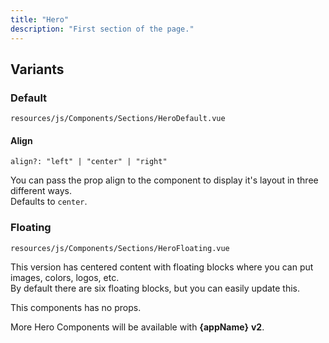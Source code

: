 ```yaml
---
title: "Hero"
description: "First section of the page."
---
```



## Variants

### Default

`resources/js/Components/Sections/HeroDefault.vue`

#### Align

`align?: "left" | "center" | "right"`

You can pass the prop align to the component to display it's layout in three different ways.<br />
Defaults to `center`.

### Floating

`resources/js/Components/Sections/HeroFloating.vue`

This version has centered content with floating blocks where you can put images, colors, logos, etc.<br />
By default there are six floating blocks, but you can easily update this.

This components has no props.

<Info>More Hero Components will be available with **{appName}** **v2**.</Info>
